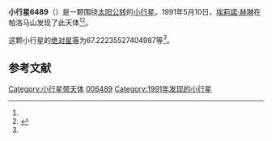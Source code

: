 {{Infobox planet
| bgcolour = #FFFFC0
| name = 6489 Golevka
| symbol = 
| image = 
| caption = 
| discovery = yes
| discovery_ref = 
| discoverer = [[埃莉諾·赫琳|埃莉諾·赫琳]]
| discovery_site = [[帕洛马山|帕洛马山]] 
| discovered = 1991年5月10日
| designations = yes
| mp_name = 
| named_after = 
| alt_names = 
| mp_category = [[阿波罗型小行星|阿波罗型小行星]]
| orbit_ref = <ref name="a">[http://ssd.jpl.nasa.gov/sbdb.cgi?sstr=6489 6489 Golevka] {{Wayback|url=http://ssd.jpl.nasa.gov/sbdb.cgi?sstr=6489 |date=20111016121611 }}，小行星數據庫瀏覽器（JPL Small-Body Database Browser）－[[美国国家航空航天局|美国国家航空航天局]]喷气推进实验室</ref>
| epoch = 2456400.5 (2013年4月18日更新)
| aphelion = {{convert|4.015271350508056|AU|km|3|abbr=on|lk=out}}
| perihelion = {{convert|.9749393197412339|AU|km|3|abbr=on}}
| semimajor = {{convert|2.495105335124645|AU|km|3|abbr=on}}
| eccentricity = 0.609259254
| period = 1439.566574 [[日|日]]<br />3.94[[儒略年|儒略年]]
| avg_speed = 
| inclination = 2.27101444322923
| asc_node = 210.5807079254073
| mean_anomaly = 
| arg_peri = 67.22235527404987
| satellites = 
| physical_characteristics = yes
| dimensions = 
| mass = 
| density = 
| surface_grav = 
| escape_velocity = 
| sidereal_day = 
| axial_tilt = 
| pole_ecliptic_lat = 
| pole_ecliptic_lon = 
| albedo = 
| temperatures= 
| temp_name1 = 
| mean_temp_1 = 
| max_temp_1 = 
| temp_name2 = 
| max_temp_2 = 
| spectral_type = 
| abs_magnitude = 67.22235527404987
}}

'''小行星6489'''（{{lang-en|6489 Golevka}}）是一颗围绕[[太阳|太阳]][[公转|公转]]的[[小行星|小行星]]。1991年5月10日，[[埃莉諾·赫琳|埃莉諾·赫琳]]在帕洛马山发现了此天体<ref name="a" /><ref>{{cite news|title=小行星列表|url=http://cfa-www.harvard.edu/iau/lists/NumberedMPs.txt|accessdate=2013-07-08|newspaper=哈佛大学|archive-date=2008-05-17|archive-url=https://web.archive.org/web/20080517010638/http://cfa-www.harvard.edu/iau/lists/NumberedMPs.txt|dead-url=no}}</ref>。

这颗小行星的[[绝对星等|绝对星等]]为67.22235527404987等<ref name="a" />。

==参考文献==
{{reflist}}
{{Minor Planet Number|[[小行星6488|小行星6488]]|[[小行星6490|小行星6490]]}}

{{小天体}}

[[Category:小行星带天体|Category:小行星带天体]]
[[Category:艾琳達族|006489]]
[[Category:1991年发现的小行星|Category:1991年发现的小行星]]

{{asteroid-stub}}